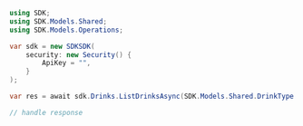 ```csharp ListDrinks.cs
using SDK;
using SDK.Models.Shared;
using SDK.Models.Operations;

var sdk = new SDKSDK(
    security: new Security() {
        ApiKey = "",
    }
);

var res = await sdk.Drinks.ListDrinksAsync(SDK.Models.Shared.DrinkType.Wine);

// handle response
```

